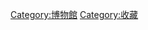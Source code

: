 {{Commons category|Collections of museums}}

[[Category:博物館|Category:博物館]]
[[Category:收藏|Category:收藏]]